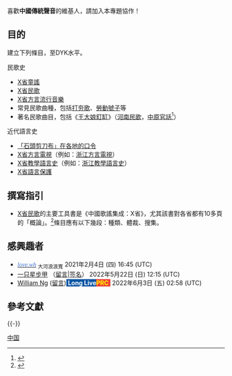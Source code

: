 {{维基专题状态|inactive}}
喜歡'''中國傳統聲音'''的維基人，請加入本專題協作！

==目的==
{{Chinese languages in society}}
建立下列條目，至DYK水平。

;民歌史
*[[X省童謠|X省童謠]]
*[[X省民歌|X省民歌]]
*[[X省方言流行音樂|X省方言流行音樂]]
*常見民歌曲種，包括[[打夯歌|打夯歌]]、[[勞動號子|勞動號子]]等
*著名民歌曲目，包括《[[王大娘釘缸|王大娘釘缸]]》（[[河南民歌|河南民歌]]，[[中原官話|中原官話]]<ref>{{cite web|url=https://www.youtube.com/watch?v=FxGhaI8r86A|title=[民歌选手]河南民歌《王大娘钉缸》 演唱：周彬|work=CCTV中国中央电视台的YouTube|date=2017-10-08}}</ref>）
;近代語言史
*[[Draft:石頭剪刀布在各地的口令|「石頭剪刀布」在各地的口令]]
*[[X省方言電視|X省方言電視]]（例如：[[浙江方言電視|浙江方言電視]]）
*[[X省教學語言史|X省教學語言史]]（例如：[[浙江教學語言|浙江教學語言史]]）
*[[X省語言保護|X省語言保護]]

==撰寫指引==

*[[X省民歌|X省民歌]]的主要工具書是《中國歌謠集成：X省》，尤其該書對各省都有10多頁的「概論」。<ref>{{cite web|url=https://medium.com/@hixiaodai/中国歌谣集成-吉林卷-里记载的-过年歌-c125ae2cda4|title=《中国歌谣集成•吉林卷》概論部份}}</ref>條目應有以下幾段：種類、體裁、搜集。

==感興趣者==
*[[U:lovewhatyoudo|<span style="font-family:Times New Roman;color:#3e72cf">''love.wh''</span>]] <sub>大河浪浪寬</sub> 2021年2月4日 (四) 16:45 (UTC)
*[[U:一只星步甲|一只星步甲]] （[[用户讨论:一只星步甲|留言]]|[[User:一隻星步甲/一隻星步甲的簽名牆|签名]]） 2022年5月22日 (日) 12:15 (UTC)
* [[User:William_Ng|William Ng]] ([[User_talk:William_Ng|留言]])<span style="background-color:#0055A4; color:#FFFFFF; padding-left:0.3em;">'''Long Live'''</span><span style="background-color:#EF4135; color:#FFFF00; padding-right:0.3em;">'''PRC'''</span> 2022年6月3日 (五) 02:58 (UTC)

==參考文獻==
{{reflist}}
{{-}}
{{WikiProject Footer}}

[[Category:活跃维基专题|中国]]